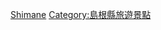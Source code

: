 {{日本行政區劃分類導航|溫泉}}
{{commonscat|Hot springs of Shimane prefecture}}

[[Category:日本各都道府縣溫泉|Shimane]]
[[Category:島根縣旅遊景點|Category:島根縣旅遊景點]]